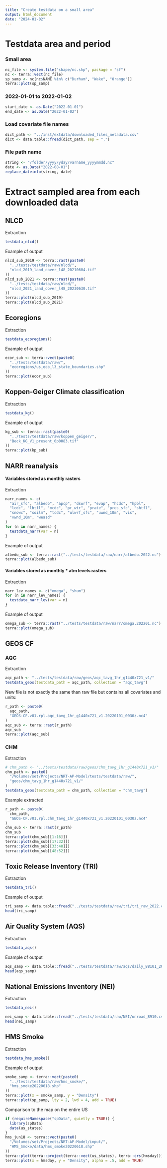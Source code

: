```yaml
---
title: "Create testdata on a small area"
output: html_document
date: "2024-01-02"
---
```


# Testdata area and period

### Small area

```r
nc_file <- system.file("shape/nc.shp", package = "sf")
nc <- terra::vect(nc_file)
sp_samp <- nc[nc$NAME %in% c("Durham", "Wake", "Orange")]
terra::plot(sp_samp)
```

### 2022-01-01 to 2022-01-02

```r
start_date <- as.Date("2022-01-01")
end_date <- as.Date("2022-01-02")
```

### Load covariate file names

```r
dict_path <- "../inst/extdata/downloaded_files_metadata.csv"
dict <- data.table::fread(dict_path, sep = ",")
```

### File path name

```r
string <- "/folder/yyyy/yday/varname_yyyymmdd.nc"
date <- as.Date("2022-08-01")
replace_dateinfo(string, date)
```

# Extract sampled area from each downloaded data

## NLCD

Extraction

```r
testdata_nlcd()
```

Example of output

```r
nlcd_sub_2019 <- terra::rast(paste0(
  "../tests/testdata/raw/nlcd/",
  "nlcd_2019_land_cover_l48_20210604.tif"
))
nlcd_sub_2021 <- terra::rast(paste0(
  "../tests/testdata/raw/nlcd/",
  "nlcd_2021_land_cover_l48_20230630.tif"
))
terra::plot(nlcd_sub_2019)
terra::plot(nlcd_sub_2021)
```

## Ecoregions

Extraction

```r
testdata_ecoregions()
```

Example of output

```r
ecor_sub <- terra::vect(paste0(
  "../tests/testdata/raw/",
  "ecoregions/us_eco_l3_state_boundaries.shp"
))
terra::plot(ecor_sub)
```

## Koppen-Geiger Climate classification

Extraction

```r
testdata_kg()
```

Example of output

```r
kg_sub <- terra::rast(paste0(
  "../tests/testdata/raw/koppen_geiger/",
  "Beck_KG_V1_present_0p0083.tif"
))
terra::plot(kp_sub)
```

## NARR reanalysis

#### Variables stored as monthly rasters

Extraction

```r
narr_names <- c(
  "air_sfc", "albedo", "apcp", "dswrf", "evap", "hcdc", "hpbl",
  "lcdc", "lhtfl", "mcdc", "pr_wtr", "prate", "pres_sfc", "shtfl",
  "snowc", "soilm", "tcdc", "ulwrf_sfc", "uwnd_10m", "vis",
  "vwnd_10m", "weasd"
)
for (n in narr_names) {
  testdata_narr(var = n)
}
```

Example of output

```r
albedo_sub <- terra::rast("../tests/testdata/raw/narr/albedo.2022.nc")
terra::plot(albedo_sub)
```

#### Variables stored as monthly * atm levels rasters

Extraction

```r
narr_lev_names <- c("omega", "shum")
for (n in narr_lev_names) {
  testdata_narr_lev(var = n)
}
```

Example of output

```r
omega_sub <- terra::rast("../tests/testdata/raw/narr/omega.202201.nc")
terra::plot(omega_sub)
```

## GEOS CF

### AQC

Extraction

```r
aqc_path <- "../tests/testdata/raw/geos/aqc_tavg_1hr_g1440x721_v1/"
testdata_geos(testdata_path = aqc_path, collection = "aqc_tavg")
```

New file is not exactly the same than raw file but contains all covariates and units:

```r
r_path <- paste0(
  aqc_path,
  "GEOS-CF.v01.rpl.aqc_tavg_1hr_g1440x721_v1.20220101_0030z.nc4"
)
aqc_sub <- terra::rast(r_path)
aqc_sub
terra::plot(aqc_sub)
```

### CHM

Extraction

```r
# chm_path <- "../tests/testdata/raw/geos/chm_tavg_1hr_g1440x721_v1/"
chm_path <- paste0(
  "/Volumes/set/Projects/NRT-AP-Model/tests/testdata/raw/",
  "geos/chm_tavg_1hr_g1440x721_v1/"
)
testdata_geos(testdata_path = chm_path, collection = "chm_tavg")
```

Example extracted

```r
r_path <- paste0(
  chm_path,
  "GEOS-CF.v01.rpl.chm_tavg_1hr_g1440x721_v1.20220101_0030z.nc4"
)
chm_sub <- terra::rast(r_path)
chm_sub
terra::plot(chm_sub[[1:16]])
terra::plot(chm_sub[[17:32]])
terra::plot(chm_sub[[33:48]])
terra::plot(chm_sub[[48:52]])
```

## Toxic Release Inventory (TRI)

Extraction

```r
testdata_tri()
```

Example of output

```r
tri_samp <- data.table::fread("../tests/testdata/raw/tri/tri_raw_2022.csv")
head(tri_samp)
```


## Air Quality System (AQS)

Extraction

```r
testdata_aqs()
```

Example of output

```r
aqs_samp <- data.table::fread("../tests/testdata/raw/aqs/daily_88101_2022.csv")
head(aqs_samp)
```

## National Emissions Inventory (NEI)

Extraction

```r
testdata_nei()
```

```r
nei_samp <- data.table::fread("../tests/testdata/raw/NEI/onroad_8910.csv")
head(nei_samp)
```


## HMS Smoke

Extraction

```r
testdata_hms_smoke()
```

Example of output

```r
smoke_samp <- terra::vect(paste0(
  "../tests/testdata/raw/hms_smoke/",
  "hms_smoke20220618.shp"
))
terra::plot(x = smoke_samp, y = "Density")
terra::plot(sp_samp, lty = 2, lwd = 4, add = TRUE)
```

Comparison to the map on the entire US 

```r
if (requireNamespace("spData", quietly = TRUE)) {
  library(spData)
  data(us_states)
}
hms_jun18 <- terra::vect(paste0(
  "/Volumes/set/Projects/NRT-AP-Model/input/",
  "HMS_Smoke/data/hms_smoke20220618.shp"
))
terra::plot(terra::project(terra::vect(us_states), terra::crs(hmsday)))
terra::plot(x = hmsday, y = "Density", alpha = .5, add = TRUE)
```
